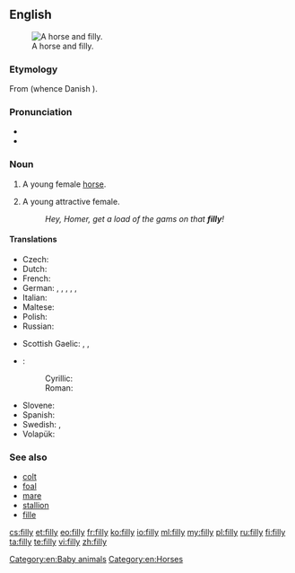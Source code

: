 ==English==
[[Image:Horse And Filly.jpg|thumb|right|A horse and filly.]]

===Etymology===
From {{etyl|non}} {{term|fylja|lang=non}} (whence Danish {{term|føl|lang=da}}).

===Pronunciation===
* {{audio|en-us-filly.ogg|Audio (US)}}
* {{rhymes|ɪli}}

===Noun===
{{en-noun|fillies}}

# A young female [[horse]].
# {{dated}} A young attractive female.
#: ''Hey, Homer, get a load of the gams on that '''filly'''!''

====Translations====
{{trans-top|young female horse}}
* Czech: {{t+|cs|kobylka|f}}
* Dutch: {{t-|nl|merrieveulen|n}}
* French: {{t+|fr|pouliche|f}}
* German: {{t-|de|Stutenfohlen|n}}, {{t-|de|Stutenfüllen|n}}, {{t-|de|Stutfohlen|n}}, {{t-|de|Stutfüllen|n}}, {{t-|de|weibliches Fohlen|n}}, {{t-|de|weibliches Füllen|n}}
* Italian: {{t+|it|puledra|f}}
* Maltese: {{t-|mt|moħra|f}}
* Polish: {{t-|pl|klaczka|f}}
* Russian: {{t+|ru|кобылка|f}}
{{trans-mid}}
* Scottish Gaelic: {{t-|gd|cliobag|f}}, {{t-|gd|làireach|f}}, {{t-|gd|loth|f}}
* {{ttbc|sh}}:
*: Cyrillic: {{t-|sh|ждребица|f}}
*: Roman: {{t-|sh|ždrebica|f}}
* Slovene: {{t+|sl|žrebica|f}}
* Spanish: {{t-|es|potra|f}}
* Swedish: {{t-|sv|ungsto|n}}, {{t-|sv|stoföl|n}}
* Volapük: {{t+|vo|jijevodül}}
{{trans-bottom}}

===See also===
* [[colt]]
* [[foal]]
* [[mare]]
* [[stallion]]
* [[fille]]

[[Category:en:Baby animals]]
[[Category:en:Horses]]

[[cs:filly]]
[[et:filly]]
[[eo:filly]]
[[fr:filly]]
[[ko:filly]]
[[io:filly]]
[[ml:filly]]
[[my:filly]]
[[pl:filly]]
[[ru:filly]]
[[fi:filly]]
[[ta:filly]]
[[te:filly]]
[[vi:filly]]
[[zh:filly]]